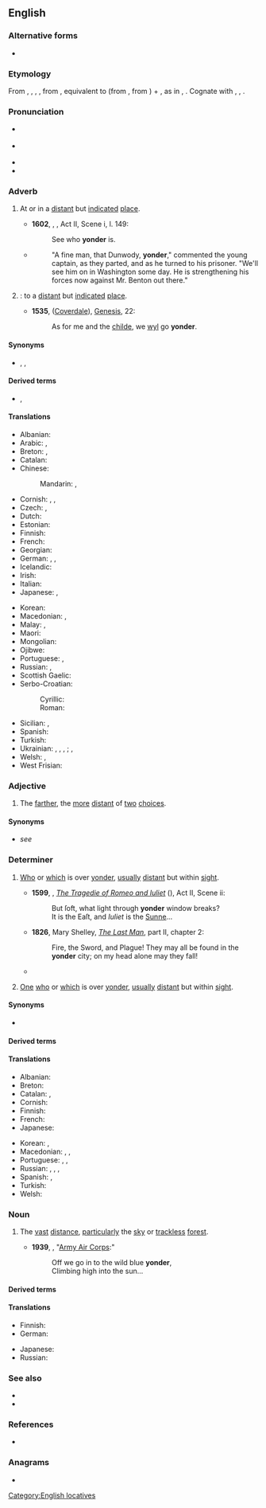 ==English==
{{was wotd|2006|December|2}}

===Alternative forms===
* {{alter|en|younder}} {{q|dialectal}}

===Etymology===
From {{inh|en|enm|yonder}}, {{m|enm|yondre}}, {{m|enm|ȝondre}}, {{m|enm|ȝendre}}, from {{inh|en|ang|ġeonre|t=thither; yonder|pos=adv}}, equivalent to {{m|en|yond}} (from {{m|ang|ġeond}}, from {{der|en|gem-pro|*jainaz}}) + {{m|en|-er}}, as in {{m|en|hither}}, {{m|en|thither}}. Cognate with {{cog|sco|ȝondir|t=yonder}}, {{cog|nl|ginder|t=over there; yonder}}, {{cog|got|𐌾𐌰𐌹𐌽𐌳𐍂𐌴|t=thither}}.

===Pronunciation===
* {{a|RP}} {{IPA|en|/ˈjɒndə(ɹ)/}}
* {{a|US}} {{audio-pron|en|en-us-yonder.ogg|ipa=/ˈjɑndəɹ/|country=us}}
* {{audio|en|en-au-yonder.ogg|Audio (AU)}}
* {{rhymes|en|ɒndə(ɹ)}}

===Adverb===
{{en-adv|-}}

# {{lb|en|archaic|_|or|_|dialect}} At or in a [[distant]] but [[indicate]]d [[place]].
#* '''1602''', {{w|William Shakespeare}}, ''{{w|The Merry Wives of Windsor}}'', Act II, Scene i, l. 149:
#*: See who '''yonder''' is.
#* {{RQ:EHough PrqsPrc|I|0124}}
#*: "A fine man, that Dunwody, '''yonder'''," commented the young captain, as they parted, and as he turned to his prisoner. "We'll see him on in Washington some day. He is strengthening his forces now against Mr. Benton out there."
#: {{ux|en|Whose [[doublewide]] is that over '''yonder'''?}}
# {{lb|en|archaic|_|or|_|dialect}} {{syn of|en|thither|nodot=a}}: to a [[distant]] but [[indicate]]d [[place]].
#* '''1535''', {{w|Bible}} ([[:w:Coverdale Bible|Coverdale]]), [[:w:Book of Genesis|Genesis]], 22:
#*: As for me and the [[child]]e, we [[will|wyl]] go '''yonder'''.
#: {{ux|en|They headed on over '''yonder'''.}}

====Synonyms====
* {{sense|all senses}} {{l|en|there}}, {{l|en|over there}}, {{l|en|away there}}

====Derived terms====
* {{l|en|here and yonder}}, {{l|en|hither and yonder}}

====Translations====
{{trans-top|in a distant, indicated place}}
* Albanian: {{t+|sq|atje}}
* Arabic: {{t|ar|هُنَاك}}, {{t|ar|هُنَالِك}}
* Breton: {{t+|br|hont}}, {{t+|br|ahont}}
* Catalan: {{t+|ca|allà}}
* Chinese:
*: Mandarin: {{t+|cmn|那邊|alt=（在）那邊}}, {{t+|cmn|那边|alt=（在）那边|tr=(zài) nàbiān}}
* Cornish: {{t|kw|hons}}, {{t|kw|enos}}, {{t|kw|en-hons}}
* Czech: {{t+|cs|onde}}, {{t+|cs|tam}}
* Dutch: {{t+|nl|ginder}}
* Estonian: {{t+|et|taamal}}
* Finnish: {{t+|fi|tuolla}}
* French: {{t+|fr|là-bas}}
* Georgian: {{t|ka|იქით}}
* German: {{t|de|[[dort]] [[drüben]]}}, {{t+|de|dort}}, {{t+|de|drüben}}
* Icelandic: {{t+|is|þarna}}
* Irish: {{t|ga|ansiúd}}
* Italian: {{t+|it|laggiù}}
* Japanese: {{t+|ja|あそこ|tr=asoko ni|alt=あそこに}}, {{t+|ja|彼方|tr=kanata}}
{{trans-mid}}
* Korean: {{t+|ko|저편}}
* Macedonian: {{t|mk|о́нде}}, {{t|mk|о́ндека}}
* Malay: {{t+|ms|sana}}, {{t|ms|di sana}}
* Maori: {{t|mi|korā}}
* Mongolian: {{t|mn|энэ хавьд}}
* Ojibwe: {{t|oj|iwidi}}
* Portuguese: {{t+|pt|além}}, {{t+|pt|acolá}}
* Russian: {{t|ru|[[вон]] [[та́м]]}}, {{t+|ru|там}}
* Scottish Gaelic: {{t|gd|an siud}}
* Serbo-Croatian:
*: Cyrillic: {{t|sh|о́нде}}
*: Roman: {{t+|sh|ónde}}
* Sicilian: {{t|scn|ddassutta}}, {{t|scn|ddocu sutta}}
* Spanish: {{t|es|de allá}}
* Turkish: {{t+|tr|orada}}
* Ukrainian: {{t+|uk|он}}, {{t+|uk|там}}, {{t|uk|отам}}, {{t|uk|онде}}; {{t|uk|тамо}}, {{t|uk|оно}}  {{qualifier|colloquial}}
* Welsh: {{t|cy|acw}}, {{t|cy|draw}}
* West Frisian: {{t|fy|jinder}}
{{trans-bottom}}

===Adjective===
{{en-adjective}}

# {{lb|en|archaic|_|or|_|dialect|with "the"}} The [[farther]], the [[more]] [[distant]] of [[two]] [[choice]]s.

====Synonyms====
* ''see'' {{l|en|farther}}

===Determiner===
{{en-det}}

# {{lb|en|archaic|_|or|_|dialect|as an adjective}} [[who|Who]] or [[which]] is over [[#Adverb|yonder]], [[usually]] [[distant]] but within [[sight]].
#* '''1599''', {{w|William Shakespeare}}, ''[[:w:Romeo and Juliet|The Tragedie of Romeo and Iuliet]]'' ({{w|First Folio}}), Act II, Scene ii:
#*: But ſoft, what light through '''yonder''' window breaks?<br>It is the Eaſt, and ''Iuliet'' is the [[sun|Sunne]]...
#* '''1826''', Mary Shelley, ''[[w|The Last Man]]'', part II, chapter 2:
#*: Fire, the Sword, and Plagueǃ They may all be found in the '''yonder''' city; on my head alone may they fallǃ
#* {{quote-song|en|2006|{{w|Cécile Corbel}}|Siúil a Ruin|Songbook 1|location=Brittany|publisher={{w|Keltia Musique}}|artist={{w|Cécile Corbel}}|http://www.cecile-corbel.com/en/albums-discs-cecile-corbel.html|I wish I were on '''yonder''' hill<br>and there I’d sit and I’d cry my fill,<br>and ev’ry tear would turn a mill,<br>And a blessing walk with you, my love}}
#: {{ux|en|'''Yonder''' [[lass]], who be she?}}
# {{lb|en|archaic|_|or|_|dialect|as a pronoun}} [[one|One]] [[who]] or [[which]] is over [[#Adverb|yonder]], [[usually]] [[distant]] but within [[sight]].
#: {{ux|en|The '''yonder''' is Queen Niobe.}}

====Synonyms====
* {{sense|distant but within sight}} {{l|en|yon}}

====Derived terms====
{{der3|en
|yonderly
|yondermair
|yondermost
|that yonder
|this yonder}}

====Translations====
{{trans-top|distant but within sight}}
* Albanian: {{t+|sq|atje}}
* Breton: {{t+|br|hont}}
* Catalan: {{t+|ca|aquell|m}}, {{t+|ca|aquella|f}}
* Cornish: {{t|kw|enos}}
* Finnish: {{t+|fi|tuo}}
* French: {{t+|fr|là-bas}}
* Japanese: {{t+|ja|あの|tr=ano}}
{{trans-mid}}
* Korean: {{t+|ko|그}}, {{t+|ko|그것}}
* Macedonian: {{t|mk|о́нде}}, {{t|mk|о́ндека}}, {{t|mk|оној}}
* Portuguese: {{t+|pt|aquele|m}}, {{t+|pt|aquela|f}}, {{t+|pt|aquilo|n}}
* Russian: {{t|ru|[[вон]] [[то́т]]|m}}, {{t|ru|[[вон]] [[та́]]|f}}, {{t|ru|[[вон]] [[то́]]|n}}, {{t|ru|[[вон]] [[те́]]|p}}
* Spanish: {{t+|es|aquel|m}}, {{t+|es|aquella|f}}
* Turkish: {{t|tr|oradaki}}
* Welsh: {{t|cy|acw}}
{{trans-bottom}}

===Noun===
{{en-noun}}

# {{lb|en|literary}} The [[vast]] [[distance]], [[particularly]] the [[sky]] or [[trackless]] [[forest]].
#* '''1939''', {{w|Robert MacArthur Crawford}}, "[[:w:The U.S. Air Force (song)|Army Air Corps]]:"
#*: Off we go in to the wild blue '''yonder''',<br>Climbing high into the sun...

====Derived terms====
{{der2|en
|yonderward
|yonderway}}

====Translations====
{{trans-top|the vast distance}}
* Finnish: {{t+|fi|tuo}}
* German: {{t|de|dort drüben}}
{{trans-mid}}
* Japanese: {{t+|ja|あれ|tr=are}}
* Russian: {{t+|ru|далёко}}
{{trans-bottom}}

===See also===
* {{l|en|yon}}
* {{l|en|beyond}}

===References===
* {{R:OED Online|entry=yonder|part of speech=adv., adj., pron., ''&'' n|code=232105|date=1921}}

===Anagrams===
* {{anagrams|en|a=denory|Dorney|Rodney|Yerdon|droney}}

[[Category:English locatives]]